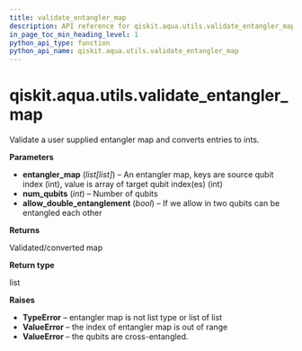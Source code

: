 ```yaml
---
title: validate_entangler_map
description: API reference for qiskit.aqua.utils.validate_entangler_map
in_page_toc_min_heading_level: 1
python_api_type: function
python_api_name: qiskit.aqua.utils.validate_entangler_map
---
```


<span id="qiskit-aqua-utils-validate-entangler-map" />

# qiskit.aqua.utils.validate\_entangler\_map

<Function id="qiskit.aqua.utils.validate_entangler_map" isDedicatedPage={true} github="https://github.com/qiskit-community/qiskit-aqua/tree/stable/0.9/qiskit/aqua/utils/entangler_map.py" signature="validate_entangler_map(entangler_map, num_qubits, allow_double_entanglement=False)">
  Validate a user supplied entangler map and converts entries to ints.

  **Parameters**

  *   **entangler\_map** (*list\[list]*) – An entangler map, keys are source qubit index (int), value is array of target qubit index(es) (int)
  *   **num\_qubits** (*int*) – Number of qubits
  *   **allow\_double\_entanglement** (*bool*) – If we allow in two qubits can be entangled each other

  **Returns**

  Validated/converted map

  **Return type**

  list

  **Raises**

  *   **TypeError** – entangler map is not list type or list of list
  *   **ValueError** – the index of entangler map is out of range
  *   **ValueError** – the qubits are cross-entangled.
</Function>


